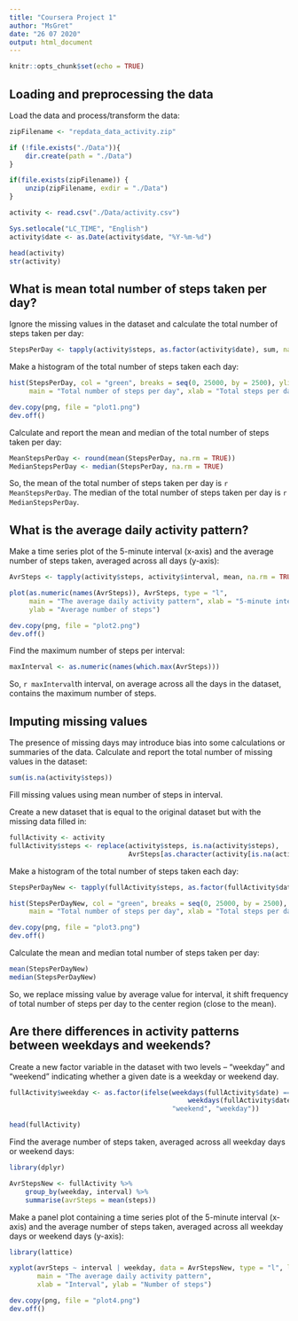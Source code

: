 ---
title: "Coursera Project 1"
author: "MsGret"
date: "26 07 2020"
output: html_document
---

```{r setup, include=FALSE}
knitr::opts_chunk$set(echo = TRUE)
```

## Loading and preprocessing the data

Load the data and process/transform the data:

```{r}
zipFilename <- "repdata_data_activity.zip"

if (!file.exists("./Data")){
    dir.create(path = "./Data")
}

if(file.exists(zipFilename)) {        
    unzip(zipFilename, exdir = "./Data")
}

activity <- read.csv("./Data/activity.csv")

Sys.setlocale("LC_TIME", "English")
activity$date <- as.Date(activity$date, "%Y-%m-%d")

head(activity)
str(activity)
```

## What is mean total number of steps taken per day?

Ignore the missing values in the dataset and calculate the total number of steps taken per day:

```{r}
StepsPerDay <- tapply(activity$steps, as.factor(activity$date), sum, na.rm = TRUE)
```

Make a histogram of the total number of steps taken each day:

```{r}
hist(StepsPerDay, col = "green", breaks = seq(0, 25000, by = 2500), ylim = c(0, 20),
     main = "Total number of steps per day", xlab = "Total steps per day")

dev.copy(png, file = "plot1.png")
dev.off()
```

Calculate and report the mean and median of the total number of steps taken per day:

```{r}
MeanStepsPerDay <- round(mean(StepsPerDay, na.rm = TRUE))
MedianStepsPerDay <- median(StepsPerDay, na.rm = TRUE)
```

So, the mean of the total number of steps taken per day is `r MeanStepsPerDay`. The median of the total number of steps taken per day is `r MedianStepsPerDay`.

## What is the average daily activity pattern?

Make a time series plot of the 5-minute interval (x-axis) and the average number of steps taken, averaged across all days (y-axis):

```{r}
AvrSteps <- tapply(activity$steps, activity$interval, mean, na.rm = TRUE)

plot(as.numeric(names(AvrSteps)), AvrSteps, type = "l",
     main = "The average daily activity pattern", xlab = "5-minute interval",
     ylab = "Average number of steps")

dev.copy(png, file = "plot2.png")
dev.off()
```

Find the maximum number of steps per interval:

```{r}
maxInterval <- as.numeric(names(which.max(AvrSteps)))
```

So, `r maxInterval`th interval, on average across all the days in the dataset, contains the maximum number of steps.

## Imputing missing values

The presence of missing days may introduce bias into some calculations or summaries of the data. Calculate and report the total number of missing values in the dataset:

```{r}
sum(is.na(activity$steps))
```

Fill missing values using mean number of steps in interval.

Create a new dataset that is equal to the original dataset but with the missing data filled in:

```{r}
fullActivity <- activity
fullActivity$steps <- replace(activity$steps, is.na(activity$steps),
                              AvrSteps[as.character(activity[is.na(activity$steps),"interval"])])
```

Make a histogram of the total number of steps taken each day:

```{r}
StepsPerDayNew <- tapply(fullActivity$steps, as.factor(fullActivity$date), sum, na.rm = TRUE)

hist(StepsPerDayNew, col = "green", breaks = seq(0, 25000, by = 2500), ylim = c(0, 20),
     main = "Total number of steps per day", xlab = "Total steps per day")

dev.copy(png, file = "plot3.png")
dev.off()
```

Calculate the mean and median total number of steps taken per day:

```{r}
mean(StepsPerDayNew)
median(StepsPerDayNew)
```

So, we replace missing value by average value for interval, it shift frequency of total number of steps per day to the center region (close to the mean).

## Are there differences in activity patterns between weekdays and weekends?

Create a new factor variable in the dataset with two levels – “weekday” and “weekend” indicating whether a given date is a weekday or weekend day.

```{r}
fullActivity$weekday <- as.factor(ifelse(weekdays(fullActivity$date) == "Saturday" |
                                             weekdays(fullActivity$date) == "Sunday",
                                         "weekend", "weekday"))

head(fullActivity)
```

Find the average number of steps taken, averaged across all weekday days or weekend days:

```{r results="hide"}
library(dplyr)

AvrStepsNew <- fullActivity %>%
    group_by(weekday, interval) %>%
    summarise(avrSteps = mean(steps))
```

Make a panel plot containing a time series plot of the 5-minute interval (x-axis) and the average number of steps taken, averaged across all weekday days or weekend days (y-axis):

```{r}
library(lattice)

xyplot(avrSteps ~ interval | weekday, data = AvrStepsNew, type = "l", layout = c(1,2),
       main = "The average daily activity pattern",
       xlab = "Interval", ylab = "Number of steps")

dev.copy(png, file = "plot4.png")
dev.off()
```
